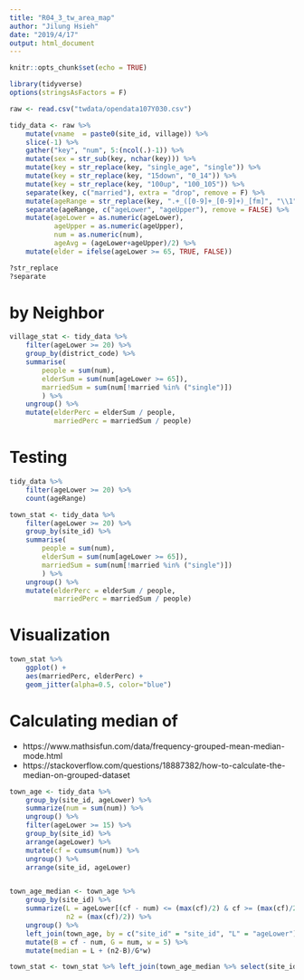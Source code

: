 ```yaml
---
title: "R04_3_tw_area_map"
author: "Jilung Hsieh"
date: "2019/4/17"
output: html_document
---
```


```r
knitr::opts_chunk$set(echo = TRUE)
```

```r
library(tidyverse)
options(stringsAsFactors = F)
```


```r
raw <- read.csv("twdata/opendata107Y030.csv")
```


```r
tidy_data <- raw %>%
    mutate(vname  = paste0(site_id, village)) %>%
    slice(-1) %>%
    gather("key", "num", 5:(ncol(.)-1)) %>% 
    mutate(sex = str_sub(key, nchar(key))) %>%
    mutate(key = str_replace(key, "single_age", "single")) %>%
    mutate(key = str_replace(key, "15down", "0_14")) %>%
    mutate(key = str_replace(key, "100up", "100_105")) %>%
    separate(key, c("married"), extra = "drop", remove = F) %>%
    mutate(ageRange = str_replace(key, ".+_([0-9]+_[0-9]+)_[fm]", "\\1")) %>%
    separate(ageRange, c("ageLower", "ageUpper"), remove = FALSE) %>%
    mutate(ageLower = as.numeric(ageLower),
           ageUpper = as.numeric(ageUpper),
           num = as.numeric(num),
           ageAvg = (ageLower+ageUpper)/2) %>%
    mutate(elder = ifelse(ageLower >= 65, TRUE, FALSE))

?str_replace
?separate
```

# by Neighbor

```r
village_stat <- tidy_data %>%
    filter(ageLower >= 20) %>%
    group_by(district_code) %>%
    summarise(
        people = sum(num),
        elderSum = sum(num[ageLower >= 65]),
        marriedSum = sum(num[!married %in% ("single")])
        ) %>%
    ungroup() %>%
    mutate(elderPerc = elderSum / people,
           marriedPerc = marriedSum / people)
```

# Testing
```r
tidy_data %>%
    filter(ageLower >= 20) %>%
    count(ageRange)
```


```r
town_stat <- tidy_data %>%
    filter(ageLower >= 20) %>%
    group_by(site_id) %>%
    summarise(
        people = sum(num),
        elderSum = sum(num[ageLower >= 65]),
        marriedSum = sum(num[!married %in% ("single")])
        ) %>%
    ungroup() %>%
    mutate(elderPerc = elderSum / people,
           marriedPerc = marriedSum / people)

```



# Visualization
```r
town_stat %>%
    ggplot() + 
    aes(marriedPerc, elderPerc) + 
    geom_jitter(alpha=0.5, color="blue")
```

# Calculating median of
* https://www.mathsisfun.com/data/frequency-grouped-mean-median-mode.html
* https://stackoverflow.com/questions/18887382/how-to-calculate-the-median-on-grouped-dataset
```r
town_age <- tidy_data %>%
    group_by(site_id, ageLower) %>%
    summarize(num = sum(num)) %>%
    ungroup() %>%
    filter(ageLower >= 15) %>%
    group_by(site_id) %>%
    arrange(ageLower) %>%
    mutate(cf = cumsum(num)) %>%
    ungroup() %>%
    arrange(site_id, ageLower)


town_age_median <- town_age %>%
    group_by(site_id) %>%
    summarize(L = ageLower[(cf - num) <= (max(cf)/2) & cf >= (max(cf)/2)],
              n2 = (max(cf)/2)) %>%
    ungroup() %>%
    left_join(town_age, by = c("site_id" = "site_id", "L" = "ageLower")) %>%
    mutate(B = cf - num, G = num, w = 5) %>%
    mutate(median = L + (n2-B)/G*w)

town_stat <- town_stat %>% left_join(town_age_median %>% select(site_id, median))
```


